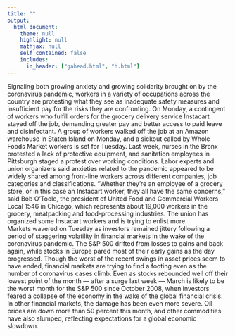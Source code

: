 ```yaml
---
title: ""
output: 
  html_document:
    theme: null
    highlight: null
    mathjax: null
    self_contained: false
    includes:
      in_header: ["gahead.html", "h.html"]
---
```


<div class="container">
  <div class="row">
  <div class="col-lg-9 col-md-6 bg-info">
Signaling both growing anxiety and growing solidarity brought on by the coronavirus pandemic, workers in a variety of occupations across the country are protesting what they see as inadequate safety measures and insufficient pay for the risks they are confronting. On Monday, a contingent of workers who fulfill orders for the grocery delivery service Instacart stayed off the job, demanding greater pay and better access to paid leave and disinfectant. A group of workers walked off the job at an Amazon warehouse in Staten Island on Monday, and a sickout called by Whole Foods Market workers is set for Tuesday. Last week, nurses in the Bronx protested a lack of protective equipment, and sanitation employees in Pittsburgh staged a protest over working conditions. Labor experts and union organizers said anxieties related to the pandemic appeared to be widely shared among front-line workers across different companies, job categories and classifications. “Whether they’re an employee of a grocery store, or in this case an Instacart worker, they all have the same concerns,” said Bob O’Toole, the president of United Food and Commercial Workers Local 1546 in Chicago, which represents about 19,000 workers in the grocery, meatpacking and food-processing industries. The union has organized some Instacart workers and is trying to enlist more.
  </div>
  <div class="col-lg-3 col-md-6 bg-primary">
Markets wavered on Tuesday as investors remained jittery following a period of staggering volatility in financial markets in the wake of the coronavirus pandemic. The S&P 500 drifted from losses to gains and back again, while stocks in Europe pared most of their early gains as the day progressed. Though the worst of the recent swings in asset prices seem to have ended, financial markets are trying to find a footing even as the number of coronavirus cases climb. Even as stocks rebounded well off their lowest point of the month — after a surge last week — March is likely to be the worst month for the S&P 500 since October 2008, when investors feared a collapse of the economy in the wake of the global financial crisis. In other financial markets, the damage has been even more severe. Oil prices are down more than 50 percent this month, and other commodities have also slumped, reflecting expectations for a global economic slowdown.
  </div>
  </div>
</div>